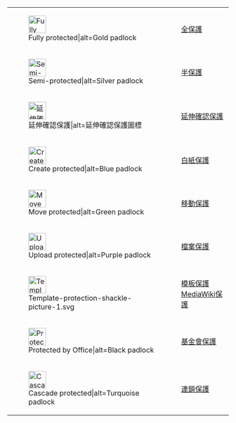 {| class="wikitable" width="200px" style="float:right; clear: right; padding: 0 5 0 5; border: 1px solid #AAAAAA; background-color:#F9F9F9;"
|-
|[[File:Full-protection-shackle-block.svg|40px|Fully protected|alt=Gold padlock]]
|[[Wikipedia:保護方針#全保护|全保護]]
|-
|[[File:Semi-protection-shackle.svg|40px|Semi-protected|alt=Silver padlock]]
|[[Wikipedia:保護方針#半保护|半保護]]
|-
|[[File:Extended-protection-shackle-account-pro-plus.svg|40px|延伸確認保護|alt=延伸確認保護圖標]]
|[[Wikipedia:保護方針#延伸確認保護|延伸確認保護]]
|-
|[[File:Create-protection-shackle.svg|40px|Create protected|alt=Blue padlock]]
|[[Wikipedia:保護方針#白纸保护|白紙保護]]
|-
|[[File:Move-protection-shackle.svg|40px|Move protected|alt=Green padlock]]
|[[Wikipedia:保護方針#移动保护|移動保護]]
|-
|[[File:Upload-protection-shackle.svg|40px|Upload protected|alt=Purple padlock]]
|[[Wikipedia:保護方針#文件保护|檔案保護]]
|-
|[[File:Template-protection-shackle-picture-1.svg|40px|alt=Red padlock]]
|[[Wikipedia:保護方針#模板保護|模板保護]]<br>[[Wikipedia:保護方針#MediaWiki保护|MediaWiki保護]]
|-
|[[File:Office-protection-shackle-WMFlogo.svg|40px|Protected by Office|alt=Black padlock]]
|[[Wikipedia:保護方針#基金會保护|基金會保護]]
|-
|[[File:Cascade-protection-shackle.svg|40px|Cascade protected|alt=Turquoise padlock]]
|[[Wikipedia:保護方針#連鎖保护|連鎖保護]]
|}